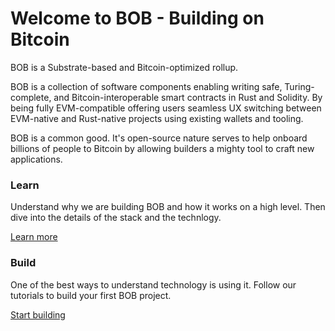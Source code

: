 # Welcome to BOB - Building on Bitcoin

BOB is a Substrate-based and Bitcoin-optimized rollup.

BOB is a collection of software components enabling writing safe, Turing-complete, and Bitcoin-interoperable smart contracts in Rust and Solidity. By being fully EVM-compatible offering users seamless UX switching between EVM-native and Rust-native projects using existing wallets and tooling.

BOB is a common good. It's open-source nature serves to help onboard billions of people to Bitcoin by allowing builders a mighty tool to craft new applications.

<div class="row">
    <div class="col">
        <div class="card">
            <div class="card__header">
              <h3>Learn</h3>
            </div>
            <div class="card__body">
              <p>
                Understand why we are building BOB and how it works on a high level. Then dive into the details of the stack and the technlogy.
              </p>
            </div>
            <div class="card__footer">
                <a href="/docs/learn" class="button button--block button--secondary">Learn more</a>
            </div>
        </div>
    </div>
    <div class="col">
        <div class="card">
            <div class="card__header">
              <h3>Build</h3>
            </div>
            <div class="card__body">
              <p>
                One of the best ways to understand technology is using it. Follow our tutorials to build your first BOB project.
              </p>
            </div>
            <div class="card__footer">
                <a href="/docs/build" class="button button--block button--primary">Start building</a>
            </div>
        </div>
    </div>
</div>
